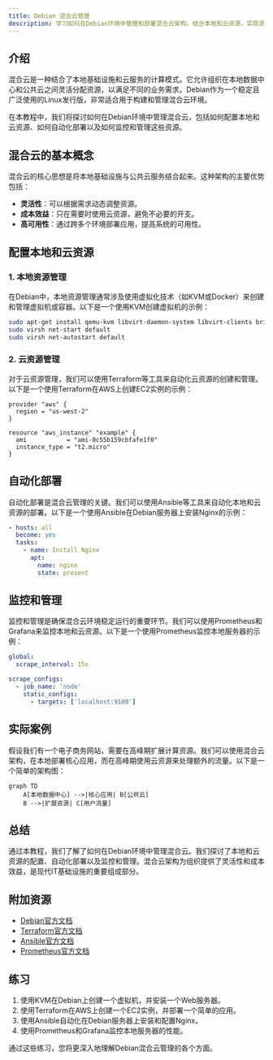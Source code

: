 ```yaml
---
title: Debian 混合云管理
description: 学习如何在Debian环境中管理和部署混合云架构，结合本地和云资源，实现灵活的资源分配和高效管理。
---
```


## 介绍

混合云是一种结合了本地基础设施和云服务的计算模式。它允许组织在本地数据中心和公共云之间灵活分配资源，以满足不同的业务需求。Debian作为一个稳定且广泛使用的Linux发行版，非常适合用于构建和管理混合云环境。

在本教程中，我们将探讨如何在Debian环境中管理混合云，包括如何配置本地和云资源、如何自动化部署以及如何监控和管理这些资源。

## 混合云的基本概念

混合云的核心思想是将本地基础设施与公共云服务结合起来。这种架构的主要优势包括：

- **灵活性**：可以根据需求动态调整资源。
- **成本效益**：只在需要时使用云资源，避免不必要的开支。
- **高可用性**：通过跨多个环境部署应用，提高系统的可用性。

## 配置本地和云资源

### 1. 本地资源管理

在Debian中，本地资源管理通常涉及使用虚拟化技术（如KVM或Docker）来创建和管理虚拟机或容器。以下是一个使用KVM创建虚拟机的示例：

```bash
sudo apt-get install qemu-kvm libvirt-daemon-system libvirt-clients bridge-utils virt-manager
sudo virsh net-start default
sudo virsh net-autostart default
```

### 2. 云资源管理

对于云资源管理，我们可以使用Terraform等工具来自动化云资源的创建和管理。以下是一个使用Terraform在AWS上创建EC2实例的示例：

```hcl
provider "aws" {
  region = "us-west-2"
}

resource "aws_instance" "example" {
  ami           = "ami-0c55b159cbfafe1f0"
  instance_type = "t2.micro"
}
```

## 自动化部署

自动化部署是混合云管理的关键。我们可以使用Ansible等工具来自动化本地和云资源的部署。以下是一个使用Ansible在Debian服务器上安装Nginx的示例：

```yaml
- hosts: all
  become: yes
  tasks:
    - name: Install Nginx
      apt:
        name: nginx
        state: present
```

## 监控和管理

监控和管理是确保混合云环境稳定运行的重要环节。我们可以使用Prometheus和Grafana来监控本地和云资源。以下是一个使用Prometheus监控本地服务器的示例：

```yaml
global:
  scrape_interval: 15s

scrape_configs:
  - job_name: 'node'
    static_configs:
      - targets: ['localhost:9100']
```

## 实际案例

假设我们有一个电子商务网站，需要在高峰期扩展计算资源。我们可以使用混合云架构，在本地部署核心应用，而在高峰期使用云资源来处理额外的流量。以下是一个简单的架构图：

```mermaid
graph TD
    A[本地数据中心] -->|核心应用| B[公共云]
    B -->|扩展资源| C[用户流量]
```

## 总结

通过本教程，我们了解了如何在Debian环境中管理混合云。我们探讨了本地和云资源的配置、自动化部署以及监控和管理。混合云架构为组织提供了灵活性和成本效益，是现代IT基础设施的重要组成部分。

## 附加资源

- [Debian官方文档](https://www.debian.org/doc/)
- [Terraform官方文档](https://www.terraform.io/docs/)
- [Ansible官方文档](https://docs.ansible.com/)
- [Prometheus官方文档](https://prometheus.io/docs/)

## 练习

1. 使用KVM在Debian上创建一个虚拟机，并安装一个Web服务器。
2. 使用Terraform在AWS上创建一个EC2实例，并部署一个简单的应用。
3. 使用Ansible自动化在Debian服务器上安装和配置Nginx。
4. 使用Prometheus和Grafana监控本地服务器的性能。

通过这些练习，您将更深入地理解Debian混合云管理的各个方面。